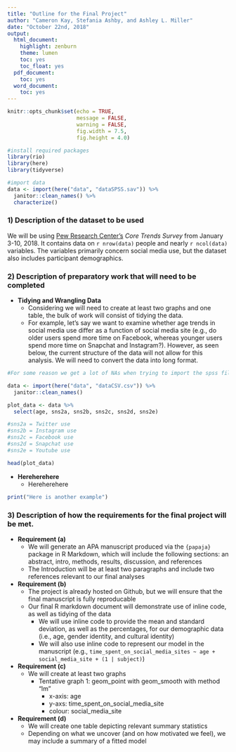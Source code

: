 ```yaml
---
title: "Outline for the Final Project"
author: "Cameron Kay, Stefania Ashby, and Ashley L. Miller"
date: "October 22nd, 2018"
output:
  html_document:
    highlight: zenburn
    theme: lumen
    toc: yes
    toc_float: yes
  pdf_document:
    toc: yes
  word_document:
    toc: yes
---
```


```r

knitr::opts_chunk$set(echo = TRUE,
                      message = FALSE,
                      warning = FALSE,
                      fig.width = 7.5,
                      fig.height = 4.0)

#install required packages
library(rio)
library(here)
library(tidyverse)

#import data
data <- import(here("data", "dataSPSS.sav")) %>%
  janitor::clean_names() %>%
  characterize()

```

### 1) Description of the dataset to be used

We will be using [Pew Research Center's](http://www.pewresearch.org) 
*Core Trends Survey* from January 3-10, 2018. It contains data on `r nrow(data)`
people and nearly `r ncol(data)` variables. The variables primarily concern social
media use, but the dataset also includes participant demographics. 

### 2) Description of preparatory work that will need to be completed

  + **Tidying and Wrangling Data**
      + Considering we will need to create at least two graphs and one table, the bulk of work will consist of tidying the data.
      + For example, let's say we want to examine whether age trends in social media use differ as a function of social media site (e.g., do older users spend more time on Facebook, whereas younger users spend more time on Snapchat and Instagram?). However, as seen below, the current structure of the data will not allow for this analysis. We will need to convert the data into long format.
 
```r

#For some reason we get a lot of NAs when trying to import the spss file, so I will use the csv file here

data <- import(here("data", "dataCSV.csv")) %>%
  janitor::clean_names()

```

```r

plot_data <- data %>%
  select(age, sns2a, sns2b, sns2c, sns2d, sns2e)

#sns2a = Twitter use
#sns2b = Instagram use
#sns2c = Facebook use
#sns2d = Snapchat use
#sns2e = Youtube use

head(plot_data)

```

  + **Hereherehere**
      + Hereherehere

```r

print("Here is another example")

```


### 3) Description of how the requirements for the final project will be met.

  + **Requirement (a)**
      + We will generate an APA manuscript produced via the `{papaja}` package in R Markdown, which will include the following sections: an abstract, intro, methods, results, discussion, and references
      + The Introduction will be at least two paragraphs and include two references relevant to our final analyses
  + **Requirement (b)**
      + The project is already hosted on Github, but we will ensure that the final manuscript is fully reproducable
      + Our final R markdown document will demonstrate use of inline code, as well as tidying of the data
        + We will use inline code to provide the mean and standard deviation, as well as the percentages, for our demographic data (i.e., age, gender identity, and cultural identity)
        + We will also use inline code to represent our model in the manuscript (e.g., `time_spent_on_social_media_sites ~ age + social_media_site + (1 | subject)`)
  + **Requirement (c)**
      + We will create at least two graphs
        + Tentative graph 1: geom_point with geom_smooth with method "lm"
          + x-axis: age
          + y-axs: time_spent_on_social_media_site
          + colour: social_media_site
  + **Requirement (d)**
      + We will create one table depicting relevant summary statistics
      + Depending on what we uncover (and on how motivated we feel), we may include a summary of a fitted model





